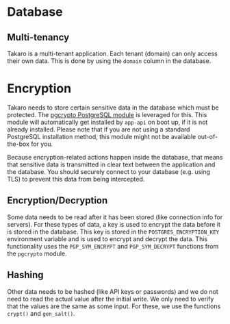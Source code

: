 
# Database

## Multi-tenancy

Takaro is a multi-tenant application. Each tenant (domain) can only access their own data. This is done by using the `domain` column in the database.

# Encryption

Takaro needs to store certain sensitive data in the database which must be protected. The [pgcrypto PostgreSQL module](https://www.postgresql.org/docs/current/pgcrypto.html) is leveraged for this. This module will automatically get installed by `app-api` on boot up, if it is not already installed. Please note that if you are not using a standard PostgreSQL installation method, this module might not be available out-of-the-box for you.

<Callout type="warning">
  Because encryption-related actions happen inside the database, that means that
  sensitive data is transmitted in clear text between the application and the
  database. You should securely connect to your database (e.g. using TLS) to
  prevent this data from being intercepted.
</Callout>

## Encryption/Decryption

Some data needs to be read after it has been stored (like connection info for servers). For these types of data, a key is used to encrypt the data before it is stored in the database. This key is stored in the `POSTGRES_ENCRYPTION_KEY` environment variable and is used to encrypt and decrypt the data. This functionality uses the `PGP_SYM_ENCRYPT` and `PGP_SYM_DECRYPT` functions from the `pgcrypto` module.

## Hashing

Other data needs to be hashed (like API keys or passwords) and we do not need to read the actual value after the initial write. We only need to verify that the values are the same as some input. For these, we use the functions `crypt()` and `gen_salt()`.
